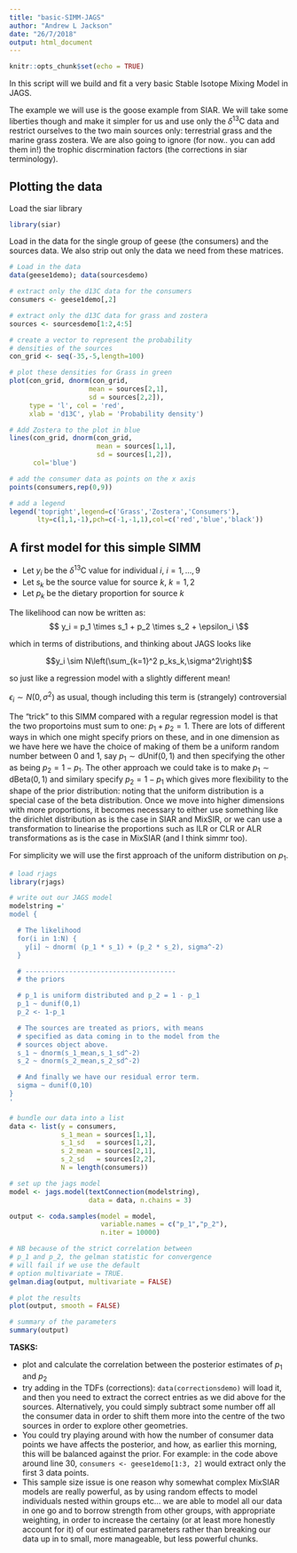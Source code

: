 ```yaml
---
title: "basic-SIMM-JAGS"
author: "Andrew L Jackson"
date: "26/7/2018"
output: html_document
---
```


```r
knitr::opts_chunk$set(echo = TRUE)
```

In this script will we build and fit a very basic Stable Isotope Mixing Model in JAGS.

The example we will use is the goose example from SIAR. We will take some liberties though and make it simpler for us and use only the $\delta^{13}\text{C}$ data and restrict ourselves to the two main sources only: terrestrial grass and the marine grass zostera. We are also going to ignore (for now.. you can add them in!) the trophic discrmination factors (the corrections in siar terminology).

## Plotting the data

Load the siar library
```r
library(siar)
```

Load in the data for the single group of geese (the consumers) and the sources data. We also strip out only the data we need from these matrices.

```r
# Load in the data
data(geese1demo); data(sourcesdemo)

# extract only the d13C data for the consumers
consumers <- geese1demo[,2]

# extract only the d13C data for grass and zostera
sources <- sourcesdemo[1:2,4:5]

# create a vector to represent the probability
# densities of the sources
con_grid <- seq(-35,-5,length=100)

# plot these densities for Grass in green
plot(con_grid, dnorm(con_grid,
                    mean = sources[2,1],
                    sd = sources[2,2]),
     type = 'l', col = 'red', 
     xlab = 'd13C', ylab = 'Probability density')

# Add Zostera to the plot in blue
lines(con_grid, dnorm(con_grid, 
                      mean = sources[1,1], 
                      sd = sources[1,2]),
      col='blue')

# add the consumer data as points on the x axis
points(consumers,rep(0,9))

# add a legend
legend('topright',legend=c('Grass','Zostera','Consumers'),
       lty=c(1,1,-1),pch=c(-1,-1,1),col=c('red','blue','black'))
```


## A first model for this simple SIMM

- Let $y_i$ be the $\delta^{13}$C value for individual $i$, $i=1,\ldots,9$
- Let $s_k$ be the source value for source $k$, $k=1,2$
- Let $p_k$ be the dietary proportion for source $k$

The likelihood can now be written as:
$$ y_i = p_1 \times s_1 + p_2 \times s_2 + \epsilon_i \$$

which in terms of distributions, and thinking about JAGS looks like

$$y_i \sim N\left(\sum_{k=1}^2 p_ks_k,\sigma^2\right)$$

so just like a regression model with a slightly different mean!

$\epsilon_i \sim N(0,\sigma^2)$ as usual, though including this term is (strangely) controversial

The "trick" to this SIMM compared with a regular regression model is that the two proportoins must sum to one: $p_1 + p_2 = 1$. There are lots of different ways in which one might specify priors on these, and in one dimension as we have here we have the choice of making of them be a uniform random number between 0 and 1, say $p_1 \sim \text{dUnif}(0,1)$ and then specifying the other as being $p_2 = 1-p_1$. The other approach we could take is to make $p_1 \sim \text{dBeta}(0,1)$ and similary specify $p_2 = 1-p_1$ which gives more flexibility to the shape of the prior distribution: noting that the uniform distribution is a special case of the beta distribution. Once we move into higher dimensions with more proportions, it becomes necessary to either use something like the dirichlet distribution as is the case in SIAR and MixSIR, or we can use a transformation to linearise the proportions such as ILR or CLR or ALR transformations as is the case in MixSIAR (and I think simmr too).

For simplicity we will use the first approach of the uniform distribution on $p_1$.

```r

# load rjags
library(rjags)

# write out our JAGS model
modelstring ='
model {

  # The likelihood
  for(i in 1:N) { 
    y[i] ~ dnorm( (p_1 * s_1) + (p_2 * s_2), sigma^-2) 
  }

  # --------------------------------------
  # the priors 

  # p_1 is uniform distributed and p_2 = 1 - p_1
  p_1 ~ dunif(0,1)
  p_2 <- 1-p_1

  # The sources are treated as priors, with means 
  # specified as data coming in to the model from the 
  # sources object above.
  s_1 ~ dnorm(s_1_mean,s_1_sd^-2)
  s_2 ~ dnorm(s_2_mean,s_2_sd^-2)

  # And finally we have our residual error term.
  sigma ~ dunif(0,10)
}
'

# bundle our data into a list
data <- list(y = consumers,
             s_1_mean = sources[1,1],
             s_1_sd   = sources[1,2],
             s_2_mean = sources[2,1],
             s_2_sd   = sources[2,2],
             N = length(consumers))

# set up the jags model
model <- jags.model(textConnection(modelstring), 
                    data = data, n.chains = 3)

output <- coda.samples(model = model,
                       variable.names = c("p_1","p_2"),
                       n.iter = 10000)

# NB because of the strict correlation between 
# p_1 and p_2, the gelman statistic for convergence
# will fail if we use the default 
# option multivariate = TRUE.
gelman.diag(output, multivariate = FALSE)

# plot the results
plot(output, smooth = FALSE)

# summary of the parameters
summary(output)
```

**TASKS:**

- plot and calculate the correlation between the posterior estimates of $p_1$ and $p_2$
- try adding in the TDFs (corrections): `data(correctionsdemo)` will load it, and then you need to extract the correct entries as we did above for the sources. Alternatively, you could simply subtract some number off all the consumer data in order to shift them more into the centre of the two sources in order to explore other geometries.
- You could try playing around with how the number of consumer data points we have affects the posterior, and how, as earlier this morning, this will be balanced against the prior. For example: in the code above around line 30, `consumers <- geese1demo[1:3, 2]` would extract only the first 3 data points.
- This sample size issue is one reason why somewhat complex MixSIAR models are really powerful, as by using random effects to model individuals nested within groups etc... we are able to model all our data in one go and to borrow strength from other groups, with appropriate weighting, in order to increase the certainy (or at least more honestly account for it) of our estimated parameters rather than breaking our data up in to small, more manageable, but less powerful chunks.

